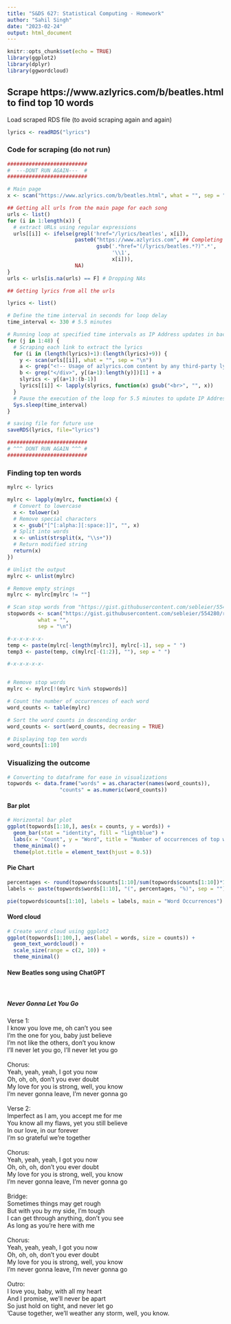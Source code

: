 ```yaml
---
title: "S&DS 627: Statistical Computing - Homework"
author: "Sahil Singh"
date: "2023-02-24"
output: html_document
---
```


```r
knitr::opts_chunk$set(echo = TRUE)
library(ggplot2)
library(dplyr)
library(ggwordcloud)
```

## Scrape https://www.azlyrics.com/b/beatles.html to find top 10 words

Load scraped RDS file (to avoid scraping again and again)
```r
lyrics <- readRDS("lyrics")
```

### Code for scraping (do not run)
```r
##########################
#  ---DONT RUN AGAIN---  #
##########################

# Main page
x <- scan("https://www.azlyrics.com/b/beatles.html", what = "", sep = "\n")

## Getting all urls from the main page for each song
urls <- list()
for (i in 1:length(x)) {
  # extract URLs using regular expressions
  urls[[i]] <- ifelse(grepl('href="/lyrics/beatles', x[i]),
                      paste0("https://www.azlyrics.com", ## Completing link
                             gsub('.*href="(/lyrics/beatles.*?)".*',
                                  '\\1',
                                  x[i])),
                      NA)
}
urls <- urls[is.na(urls) == F] # Dropping NAs

## Getting lyrics from all the urls

lyrics <- list()

# Define the time interval in seconds for loop delay
time_interval <- 330 # 5.5 minutes

# Running loop at specified time intervals as IP Address updates in background
for (j in 1:48) {
  # Scraping each link to extract the lyrics
  for (i in (length(lyrics)+1):(length(lyrics)+9)) {
    y <- scan(urls[[i]], what = "", sep = "\n")
    a <- grep("<!-- Usage of azlyrics.com content by any third-party lyrics provider is prohibited by our licensing agreement. Sorry about that. -->", y)
    b <- grep("</div>", y[(a+1):length(y)])[1] + a
    slyrics <- y[(a+1):(b-1)]
    lyrics[[i]] <- lapply(slyrics, function(x) gsub("<br>", "", x))
  }
  # Pause the execution of the loop for 5.5 minutes to update IP Address
  Sys.sleep(time_interval)
}

# saving file for future use
saveRDS(lyrics, file="lyrics")

##########################
# ^^^ DONT RUN AGAIN ^^^ #
##########################
```

### Finding top ten words

```r
mylrc <- lyrics

mylrc <- lapply(mylrc, function(x) {
  # Convert to lowercase
  x <- tolower(x)
  # Remove special characters
  x <- gsub("[^[:alpha:][:space:]]", "", x)
  # Split into words
  x <- unlist(strsplit(x, "\\s+"))
  # Return modified string
  return(x)
})

# Unlist the output
mylrc <- unlist(mylrc)

# Remove empty strings
mylrc <- mylrc[mylrc != ""]

# Scan stop words from "https://gist.githubusercontent.com/sebleier/554280/raw/7e0e4a1ce04c2bb7bd41089c9821dbcf6d0c786c/NLTK's%2520list%2520of%2520english%2520stopwords"
stopwords <- scan("https://gist.githubusercontent.com/sebleier/554280/raw/7e0e4a1ce04c2bb7bd41089c9821dbcf6d0c786c/NLTK's%2520list%2520of%2520english%2520stopwords", 
          what = "", 
          sep = "\n")

#-x-x-x-x-x-
temp <- paste(mylrc[-length(mylrc)], mylrc[-1], sep = " ")
temp3 <- paste(temp, c(mylrc[-(1:2)], ""), sep = " ")

#-x-x-x-x-x-


# Remove stop words
mylrc <- mylrc[!(mylrc %in% stopwords)]

# Count the number of occurrences of each word
word_counts <- table(mylrc)

# Sort the word counts in descending order
word_counts <- sort(word_counts, decreasing = TRUE)

# Displaying top ten words
word_counts[1:10]
```

### Visualizing the outcome

```r
# Converting to dataframe for ease in visualizations
topwords <- data.frame("words" = as.character(names(word_counts)),
                 "counts" = as.numeric(word_counts))
```

#### Bar plot
```r
# Horizontal bar plot
ggplot(topwords[1:10,], aes(x = counts, y = words)) +
  geom_bar(stat = "identity", fill = "lightblue") +
  labs(x = "Count", y = "Word", title = "Number of occurrences of top words") +
  theme_minimal() +
  theme(plot.title = element_text(hjust = 0.5))
```

#### Pie Chart
```r
percentages <- round(topwords$counts[1:10]/sum(topwords$counts[1:10])*100, 2)
labels <- paste(topwords$words[1:10], "(", percentages, "%)", sep = "")

pie(topwords$counts[1:10], labels = labels, main = "Word Occurrences")
```

#### Word cloud
```r
# Create word cloud using ggplot2
ggplot(topwords[1:100,], aes(label = words, size = counts)) +
  geom_text_wordcloud() +
  scale_size(range = c(2, 10)) +
  theme_minimal()
```

#### New Beatles song using ChatGPT <br>
<br>

##### Never Gonna Let You Go<br>
Verse 1:<br>
I know you love me, oh can't you see <br>
I'm the one for you, baby just believe<br>
I'm not like the others, don't you know<br>
I'll never let you go, I'll never let you go<br>
<br>
Chorus:<br>
Yeah, yeah, yeah, I got you now<br>
Oh, oh, oh, don't you ever doubt<br>
My love for you is strong, well, you know<br>
I'm never gonna leave, I'm never gonna go<br>
<br>
Verse 2:<br>
Imperfect as I am, you accept me for me<br>
You know all my flaws, yet you still believe<br>
In our love, in our forever<br>
I'm so grateful we're together<br>
<br>
Chorus:<br>
Yeah, yeah, yeah, I got you now<br>
Oh, oh, oh, don't you ever doubt<br>
My love for you is strong, well, you know<br>
I'm never gonna leave, I'm never gonna go<br>
<br>
Bridge:<br>
Sometimes things may get rough<br>
But with you by my side, I'm tough<br>
I can get through anything, don't you see<br>
As long as you're here with me<br>
<br>
Chorus:<br>
Yeah, yeah, yeah, I got you now<br>
Oh, oh, oh, don't you ever doubt<br>
My love for you is strong, well, you know<br>
I'm never gonna leave, I'm never gonna go<br>
<br>
Outro:<br>
I love you, baby, with all my heart<br>
And I promise, we'll never be apart<br>
So just hold on tight, and never let go<br>
'Cause together, we'll weather any storm, well, you know.<br>